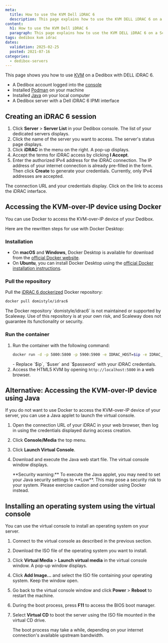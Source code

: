 ```yaml
---
meta:
  title: How to use the KVM Dell iDRAC 6
  description: This page explains how to use the KVM DELL iDRAC 6 on a Scaleway Dedibox
content:
  h1: How to use the KVM Dell iDRAC 6
  paragraph: This page explains how to use the KVM DELL iDRAC 6 on a Scaleway Dedibox
tags: dedibox kvm idrac
dates:
  validation: 2025-02-25
  posted: 2021-07-16
categories:
  - dedibox-servers
---
```



This page shows you how to use [KVM](/dedibox-kvm-over-ip/concepts/#kvm-over-ip) on a Dedibox with DELL iDRAC 6.

<Requirements />

- A Dedibox account logged into the [console](https://console.online.net)
- Installed [Podman](https://podman.io/getting-started/installation) on your machine
- Installed [Java](https://www.java.com/en/download/help/download_options.html) on your local computer
- A Dedibox server with a Dell iDRAC 6 IPMI interface

## Creating an iDRAC 6 session

1. Click **Server** > **Server List** in your Dedibox console. The list of your dedicated servers displays.
2. Click the name of the server you want to access. The server's status page displays.
3. Click **iDRAC** in the menu on the right. A pop-up displays.
    <Lightbox image={image} alt="" />
4. Accept the terms for iDRAC access by clicking **I Accept**.
5. Enter the authorized IPv4 address for the iDRAC connection. The IP address of your internet connection is already pre-filled in the form. Then click **Create** to generate your credentials.
    <Message type="note">
      Currently, only IPv4 addresses are accepted.
    </Message>

The connection URL and your credentials display. Click on the link to access the iDRAC interface.


## Accessing the KVM-over-IP device using Docker

You can use Docker to access the KVM-over-IP device of your Dedibox.

Here are the rewritten steps for use with Docker Desktop:

### Installation
- On **macOS** and **Windows**, Docker Desktop is available for download from the [official Docker website](https://www.docker.com/get-started).
- On **Ubuntu**, you can install Docker Desktop using the [official Docker installation instructions](https://docs.docker.com/engine/install/ubuntu/).

### Pull the repository
Pull the [iDRAC 6 dockerized](https://hub.docker.com/r/domistyle/idrac6/) Docker repository:
```bash
docker pull domistyle/idrac6
```
<Message type="important">
  The Docker repository `domistyle/idrac6` is not maintained or supported by Scaleway. Use of this repository is at your own risk, and Scaleway does not guarantee its functionality or security.
</Message>

### Run the container
1. Run the container with the following command:
    ```bash
    docker run -d -p 5800:5800 -p 5900:5900 -e IDRAC_HOST=$ip -e IDRAC_USER=$user -e IDRAC_PASSWORD=$password domistyle/idrac6
    ```
    <Message type="note">
      - Replace `$ip`, `$user` and `$password` with your iDRAC credentials.
    </Message>
2. Access the HTML5 KVM by opening `http://localhost:5800` in a web browser.

## Alternative: Accessing the KVM-over-IP device using Java

If you do not want to use Docker to access the KVM-over-IP device of your server, you can use a Java applet to launch the virtual console.

1. Open the connection URL of your iDRAC in your web browser, then log in using the credentials displayed during access creation.
2. Click **Console/Media** the top menu.
    <Lightbox image={image2} alt="" />
3. Click **Launch Virtual Console**.
    <Lightbox image={image3} alt="" />
4. Download and execute the Java web start file. The virtual console window displays.
    <Lightbox image={image4} width="" />

    <Message type="important">
      **Security warning:** To execute the Java applet, you may need to set your Java security settings to **Low**. This may pose a security risk to your system. Please exercise caution and consider using Docker instead.
    </Message>

## Installing an operating system using the virtual console

You can use the virtual console to install an operating system on your server.
1. Connect to the virtual console as described in the previous section.
2. Download the ISO file of the operating system you want to install.
5. Click **Virtual Media** > **Launch virtual media** in the virtual console window. A pop-up window displays.
6. Click **Add Image...**  and select the ISO file containing your operating system. Keep the window open.
7. Go back to the virtual console window and click **Power** > **Reboot** to restart the machine.
8. During the boot process, press **F11** to access the BIOS boot manager.
    <Lightbox image={image5} width="" />
9. Select **Virtual CD** to boot the server using the ISO file mounted in the virtual CD drive.
    <Lightbox image={image6} width="" />

    <Message type="note">
      The boot process may take a while, depending on your internet connection's available upstream bandwidth.
    </Message>